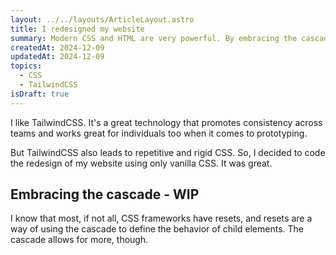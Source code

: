 ```yaml
---
layout: ../../layouts/ArticleLayout.astro
title: I redesigned my website
summary: Modern CSS and HTML are very powerful. By embracing the cascading nature of CSS, with the help of a methodology like CUBE, is possible to code a great website while avoiding the complexity of CSS frameworks like TailwindCSS
createdAt: 2024-12-09
updatedAt: 2024-12-09 
topics:
  - CSS
  - TailwindCSS
isDraft: true
---
```


I like TailwindCSS. It's a great technology that promotes consistency across teams and works great for individuals too when it comes to prototyping.

But TailwindCSS also leads to repetitive and rigid CSS. So, I decided to code the redesign of my website using only vanilla CSS. It was great.

## Embracing the cascade - WIP

I know that most, if not all, CSS frameworks have resets, and resets are a way of using the cascade to define the behavior of child elements. The cascade allows for more, though.


